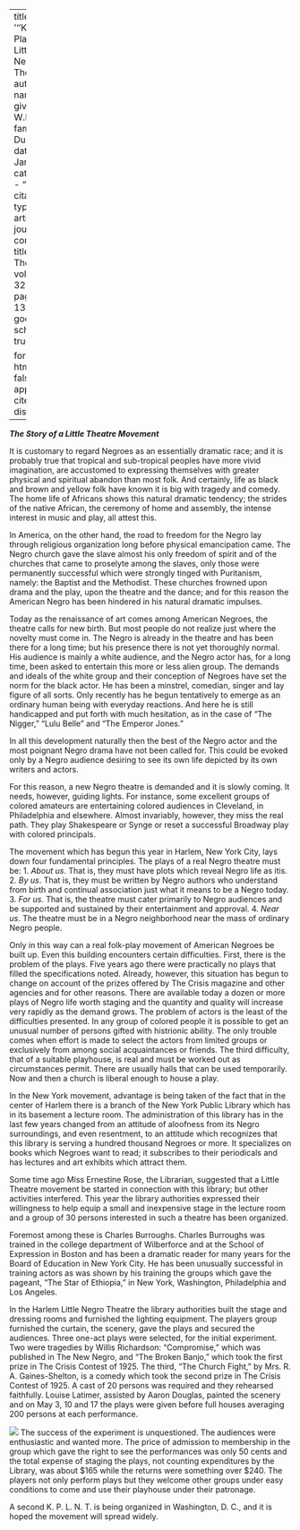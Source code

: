 
---
title: '''Krigwa Players Little Negro Theatre'''
author:
  - name:
      given: W.E.B.
      family: Du Bois
date: Jan. 1926
categories: 
  - ""
citation: 
  type: article-journal
  container-title: The Crisis
  volume: 32
  issue: 3
  page: 134-136
google-scholar: true

format:
  html:
    toc: false
    appendix-cite-as: display
---


***The Story of a Little Theatre Movement***

It is customary to regard Negroes as an essentially dramatic race; and it is probably true that tropical and sub-tropical peoples have more vivid imagination, are accustomed to expressing themselves with greater physical and spiritual abandon than most folk. And certainly, life as black and brown and yellow folk have known it is big with tragedy and comedy. The home life of Africans shows this natural dramatic tendency; the strides of the native African, the ceremony of home and assembly, the intense interest in music and play, all attest this.

In America, on the other hand, the road to freedom for the Negro lay through religious organization long before physical emancipation came. The Negro church gave the slave almost his only freedom of spirit and of the churches that came to proselyte among the slaves, only those were permanently successful which were strongly tinged with Puritanism, namely: the Baptist and the Methodist. These churches frowned upon drama and the play, upon the theatre and the dance; and for this reason the American Negro has been hindered in his natural dramatic impulses.

Today as the renaissance of art comes among American Negroes, the theatre calls for new birth. But most people do not realize just where the novelty must come in. The Negro is already in the theatre and has been there for a long time; but his presence there is not yet thoroughly normal. His audience is mainly a white audience, and the Negro actor has, for a long time, been asked to entertain this more or less alien group. The demands and ideals of the white group and their conception of Negroes have set the norm for the black actor. He has been a minstrel, comedian, singer and lay figure of all sorts. Only recently has he begun tentatively to emerge as an ordinary human being with everyday reactions. And here he is still handicapped and put forth with much hesitation, as in the case of "The Nigger," "Lulu Belle" and "The Emperor Jones."

 In all this development naturally then the best of the Negro actor and the most poignant Negro drama have not been called for. This could be evoked only by a Negro audience desiring to see its own life depicted by its own writers and actors.



For this reason, a new Negro theatre is demanded and it is slowly coming. It needs, however, guiding lights. For instance, some excellent groups of colored amateurs are entertaining colored audiences in Cleveland, in Philadelphia and elsewhere. Almost invariably, however, they miss the real path. They play Shakespeare or Synge or reset a successful Broadway play with colored principals.

The movement which has begun this year in Harlem, New York City, lays down four fundamental principles. The plays of a real Negro theatre must be: 1. *About us*. That is, they must have plots which reveal Negro life as itis. 2. *By us*. That is, they must be written by Negro authors who understand from birth and continual association just what it means to be a Negro today. 3. *For us*. That is, the theatre must cater primarily to Negro audiences and be supported and sustained by their entertainment and approval. 4. *Near us*. The theatre must be in a Negro neighborhood near the mass of ordinary Negro people.

Only in this way can a real folk-play movement of American Negroes be built up. Even this building encounters certain difficulties. First, there is the problem of the plays. Five years ago there were practically no plays that filled the specifications noted. Already, however, this situation has begun to change on account of the prizes offered by <span class = "small-caps">The Crisis</span> magazine and other agencies and for other reasons. There are available today a dozen or more plays of Negro life worth staging and the quantity and quality will increase very rapidly as the demand grows. The problem of actors is the least of the difficulties presented. In any group of colored people it is possible to get an unusual number of persons gifted with histrionic ability. The only trouble comes when effort is made to select the actors from limited groups or exclusively from among social acquaintances or friends. The third difficulty, that of a suitable playhouse, is real and must be worked out as circumstances permit. There are usually halls that can be used temporarily. Now and then a church is liberal enough to house a play.

In the New York movement, advantage is being taken of the fact that in the center of Harlem there is a branch of the New York Public Library which has in its basement a lecture room. The administration of this library has in the last few years changed from an attitude of aloofness from its Negro surroundings, and even resentment, to an attitude which recognizes that this library is serving a hundred thousand Negroes or more. It specializes on books which Negroes want to read; it subscribes to their periodicals and has lectures and art exhibits which attract them.



 Some time ago Miss Ernestine Rose, the Librarian, suggested that a Little Theatre movement be started in connection with this library; but other activities interfered. This year the library authorities expressed their willingness to help equip a small and inexpensive stage in the lecture room and a group of 30 persons interested in such a theatre has been organized.



Foremost among these is Charles Burroughs. Charles Burroughs was trained in the college department of Wilberforce and at the School of Expression in Boston and has been a dramatic reader for many years for the Board of Education in New York City. He has been unusually successful in training actors as was shown by his training the groups which gave the pageant, "The Star of Ethiopia," in New York, Washington, Philadelphia and Los Angeles.



In the Harlem Little Negro Theatre the library authorities built the stage and dressing rooms and furnished the lighting equipment. The players group furnished the curtain, the scenery, gave the plays and secured the audiences. Three one-act plays were selected, for the initial experiment. Two were tragedies by Willis Richardson: "Compromise," which was published in The New Negro, and "The Broken Banjo," which took the first prize in <span class = "small-caps">The Crisis</span> Contest of 1925. The third, "The Church Fight," by Mrs. R. A. Gaines-Shelton, is a comedy which took the second prize in <span class = "small-caps">The Crisis</span> Contest of 1925. A cast of 20 persons was required and they rehearsed faithfully. Louise Latimer, assisted by Aaron Douglas, painted the scenery and on May 3, 10 and 17 the plays were given before full houses averaging 200 persons at each performance.

![](../../../Images/lnt.png)
The success of the experiment is unquestioned. The audiences were enthusiastic and wanted more. The price of admission to membership in the group which gave the right to see the performances was only 50 cents and the total expense of staging the plays, not counting expenditures by the Library, was about $165 while the returns were something over $240. The players not only perform plays but they welcome other groups under easy conditions to come and use their playhouse under their patronage.

A second K. P. L. N. T. is being organized in Washington, D. C., and it is hoped the movement will spread widely.

